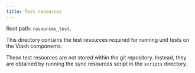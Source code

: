 ```yaml
---
title: Test resources
---
```


Root path: `resources_test`.

This directory contains the test resources required for running unit tests on the Viash components. 

:::{.callout-note}
These test resources are not stored within the git repository. Instead, they are obtained by running the sync resources script in the `scripts` directory.
:::
